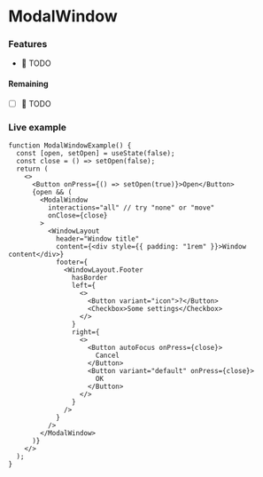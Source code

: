 ---
---

# ModalWindow

### Features

- 🚧 TODO

#### Remaining

- [ ] 🚧 TODO

### Live example

```tsx live themed
function ModalWindowExample() {
  const [open, setOpen] = useState(false);
  const close = () => setOpen(false);
  return (
    <>
      <Button onPress={() => setOpen(true)}>Open</Button>
      {open && (
        <ModalWindow
          interactions="all" // try "none" or "move"
          onClose={close}
        >
          <WindowLayout
            header="Window title"
            content={<div style={{ padding: "1rem" }}>Window content</div>}
            footer={
              <WindowLayout.Footer
                hasBorder
                left={
                  <>
                    <Button variant="icon">?</Button>
                    <Checkbox>Some settings</Checkbox>
                  </>
                }
                right={
                  <>
                    <Button autoFocus onPress={close}>
                      Cancel
                    </Button>
                    <Button variant="default" onPress={close}>
                      OK
                    </Button>
                  </>
                }
              />
            }
          />
        </ModalWindow>
      )}
    </>
  );
}
```
